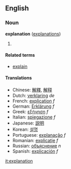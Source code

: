 ==English==
===Noun===
'''explanation''' ([[explanations]])

# {{stub}}

====Related terms====
*[[explain]]

====Translations====
*Chinese: [[解釋]], [[解释]]
*Dutch: [[verklaring]] ''de''
*French: [[explication]] ''f''
*German: [[Erklärung]] ''f''
*Greek: [[εξήγηση]] ''f''
*Italian: [[spiegazione]] ''f''
*Japanese: [[説明]]
*Korean: [[설명]]
*Portuguese: [[explanação]] ''f''
*Romanian: [[explicaţie]] ''f''
*Russian: [[объяснение]] ''n''
*Spanish: [[explicación]] ''f''

[[it:explanation]]
